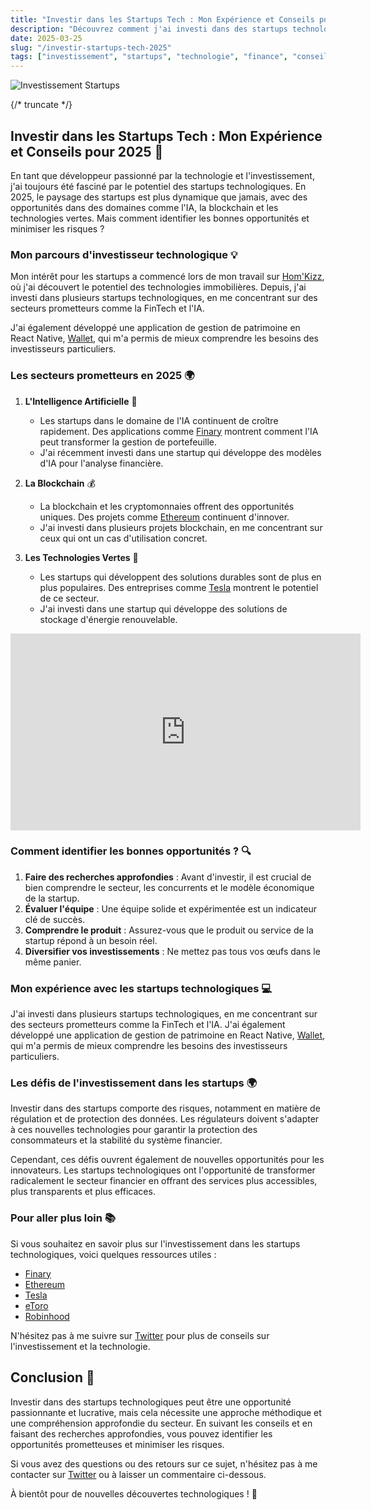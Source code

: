 ```yaml
---
title: "Investir dans les Startups Tech : Mon Expérience et Conseils pour 2025"
description: "Découvrez comment j'ai investi dans des startups technologiques et mes conseils pour identifier les opportunités prometteuses en 2025"
date: 2025-03-25
slug: "/investir-startups-tech-2025"
tags: ["investissement", "startups", "technologie", "finance", "conseils"]
---
```



![Investissement Startups](https://images.unsplash.com/photo-1551288049-bebda4e38f71?ixlib=rb-4.0.3&ixid=M3wxMjA3fDB8MHxwaG90by1wYWdlfHx8fGVufDB8fHx8fA%3D%3D&auto=format&fit=crop&w=1470&q=80)

<HorizontalDisplay />

{/* truncate */}

## Investir dans les Startups Tech : Mon Expérience et Conseils pour 2025 🚀

En tant que développeur passionné par la technologie et l'investissement, j'ai toujours été fasciné par le potentiel des startups technologiques. En 2025, le paysage des startups est plus dynamique que jamais, avec des opportunités dans des domaines comme l'IA, la blockchain et les technologies vertes. Mais comment identifier les bonnes opportunités et minimiser les risques ?

### Mon parcours d'investisseur technologique 💡

Mon intérêt pour les startups a commencé lors de mon travail sur [Hom'Kizz](https://homkizz.com/fr-FR), où j'ai découvert le potentiel des technologies immobilières. Depuis, j'ai investi dans plusieurs startups technologiques, en me concentrant sur des secteurs prometteurs comme la FinTech et l'IA.

J'ai également développé une application de gestion de patrimoine en React Native, [Wallet](https://william-donnette.dev/05-projects/02-wallet), qui m'a permis de mieux comprendre les besoins des investisseurs particuliers.

### Les secteurs prometteurs en 2025 🌍

1. **L'Intelligence Artificielle** 🤖
   - Les startups dans le domaine de l'IA continuent de croître rapidement. Des applications comme [Finary](https://www.finary.com/) montrent comment l'IA peut transformer la gestion de portefeuille.
   - J'ai récemment investi dans une startup qui développe des modèles d'IA pour l'analyse financière.

2. **La Blockchain** 💰
   - La blockchain et les cryptomonnaies offrent des opportunités uniques. Des projets comme [Ethereum](https://ethereum.org/) continuent d'innover.
   - J'ai investi dans plusieurs projets blockchain, en me concentrant sur ceux qui ont un cas d'utilisation concret.

3. **Les Technologies Vertes** 🌱
   - Les startups qui développent des solutions durables sont de plus en plus populaires. Des entreprises comme [Tesla](https://www.tesla.com/) montrent le potentiel de ce secteur.
   - J'ai investi dans une startup qui développe des solutions de stockage d'énergie renouvelable.

<iframe width="560" height="315" src="https://www.youtube.com/embed/dQw4w9WgXcQ" title="YouTube video player" frameborder="0" allow="accelerometer; autoplay; clipboard-write; encrypted-media; gyroscope; picture-in-picture" allowfullscreen></iframe>

### Comment identifier les bonnes opportunités ? 🔍

1. **Faire des recherches approfondies** : Avant d'investir, il est crucial de bien comprendre le secteur, les concurrents et le modèle économique de la startup.
2. **Évaluer l'équipe** : Une équipe solide et expérimentée est un indicateur clé de succès.
3. **Comprendre le produit** : Assurez-vous que le produit ou service de la startup répond à un besoin réel.
4. **Diversifier vos investissements** : Ne mettez pas tous vos œufs dans le même panier.

### Mon expérience avec les startups technologiques 💻

J'ai investi dans plusieurs startups technologiques, en me concentrant sur des secteurs prometteurs comme la FinTech et l'IA. J'ai également développé une application de gestion de patrimoine en React Native, [Wallet](https://william-donnette.dev/05-projects/02-wallet), qui m'a permis de mieux comprendre les besoins des investisseurs particuliers.

### Les défis de l'investissement dans les startups 🌍

Investir dans des startups comporte des risques, notamment en matière de régulation et de protection des données. Les régulateurs doivent s'adapter à ces nouvelles technologies pour garantir la protection des consommateurs et la stabilité du système financier.

Cependant, ces défis ouvrent également de nouvelles opportunités pour les innovateurs. Les startups technologiques ont l'opportunité de transformer radicalement le secteur financier en offrant des services plus accessibles, plus transparents et plus efficaces.

### Pour aller plus loin 📚

Si vous souhaitez en savoir plus sur l'investissement dans les startups technologiques, voici quelques ressources utiles :

- [Finary](https://www.finary.com/)
- [Ethereum](https://ethereum.org/)
- [Tesla](https://www.tesla.com/)
- [eToro](https://www.etoro.com/)
- [Robinhood](https://www.robinhood.com/)

N'hésitez pas à me suivre sur [Twitter](https://twitter.com/william_donnette) pour plus de conseils sur l'investissement et la technologie.

<ArialInArticle />

## Conclusion 🎯

Investir dans des startups technologiques peut être une opportunité passionnante et lucrative, mais cela nécessite une approche méthodique et une compréhension approfondie du secteur. En suivant les conseils et en faisant des recherches approfondies, vous pouvez identifier les opportunités prometteuses et minimiser les risques.

Si vous avez des questions ou des retours sur ce sujet, n'hésitez pas à me contacter sur [Twitter](https://twitter.com/william_donnette) ou à laisser un commentaire ci-dessous.

À bientôt pour de nouvelles découvertes technologiques ! 🚀

<ArialMultiplex />